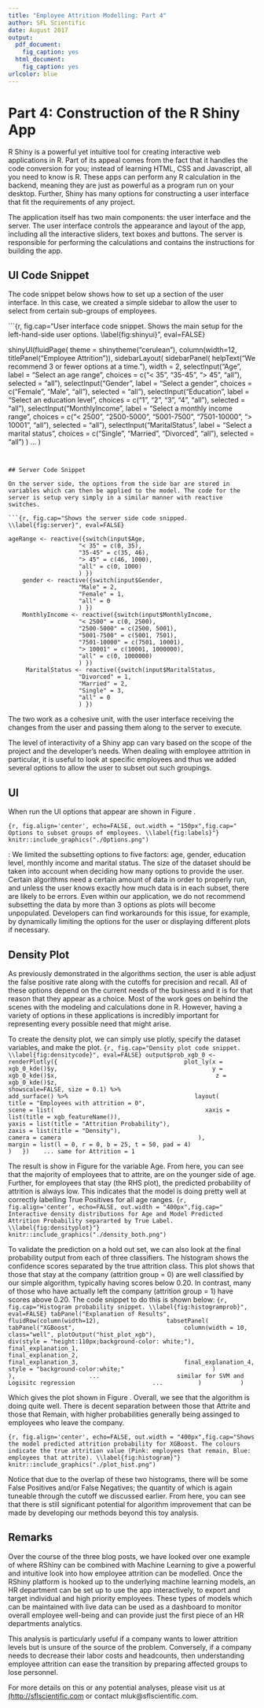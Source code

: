 ```yaml
---
title: "Employee Attrition Modelling: Part 4"
author: SFL Scientific
date: August 2017
output:
  pdf_document: 
    fig_caption: yes
  html_document: 
    fig_caption: yes
urlcolor: blue
---
```


# Part 4: Construction of the R Shiny App

R Shiny is a powerful yet intuitive tool for creating interactive web applications in R. Part of its appeal comes from the fact that it handles the code conversion for you; instead of learning HTML, CSS and Javascript, all you need to know is R. These apps can perform any R calculation in the backend, meaning they are just as powerful as a program run on your desktop. Further, Shiny has many options for constructing a user interface that fit the requirements of any project.

The application itself has two main components: the user interface and the server. The user interface controls the appearance and layout of the app, including all the interactive sliders, text boxes and buttons. The server is responsible for performing the calculations and contains the instructions for building the app. 

## UI Code Snippet

The code snippet below shows how to set up a section of the user interface. In this case, we created a simple sidebar to allow the user to select from certain sub-groups of employees.

```{r, fig.cap="User interface code snippet. Shows the main setup for the left-hand-side user options. \\label{fig:shinyui}", eval=FALSE}

shinyUI(fluidPage(
    theme = shinytheme("cerulean"),
    column(width=12,
    titlePanel("Employee Attrition")),
    sidebarLayout(
        sidebarPanel(
            helpText("We recommend 3 or fewer options at a time."),
            width = 2,
            selectInput("Age", 
                        label = "Select an age range", 
                        choices = c("< 35", "35-45", "> 45", "all"), 
                        selected = "all"),
            selectInput("Gender", 
                        label = "Select a gender", 
                        choices = c("Female", "Male", "all"), 
                        selected = "all"), 
            selectInput("Education", 
                        label = "Select an education level",
                        choices = c("1", "2", "3", "4", "all"), selected = "all"),
            selectInput("MonthlyIncome", 
                        label = "Select a monthly income range", 
                        choices = c("< 2500", "2500-5000", "5001-7500", 
                                    "7501-10000", "> 10001", "all"), 
                        selected = "all"),
            selectInput("MaritalStatus", 
                        label = "Select a marital status", 
                        choices = c("Single", "Married", "Divorced", "all"),
                        selected = "all")
    	)
    	...
    )
```


## Server Code Snippet

On the server side, the options from the side bar are stored in variables which can then be applied to the model. The code for the server is setup very simply in a similar manner with reactive switches. 

```{r, fig.cap="Shows the server side code snipped. \\label{fig:server}", eval=FALSE}

ageRange <- reactive({switch(input$Age, 
               		"< 35" = c(0, 35),
               		"35-45" = c(35, 46),
               		"> 45" = c(46, 1000),
               		"all" = c(0, 1000)           		
               		) })
 	gender <- reactive({switch(input$Gender, 
               		"Male" = 2,
               		"Female" = 1,
               		"all" = 0             		
               		) })
  	MonthlyIncome <- reactive({switch(input$MonthlyIncome, 
               		"< 2500" = c(0, 2500),
               		"2500-5000" = c(2500, 5001),
               		"5001-7500" = c(5001, 7501),
               		"7501-10000" = c(7501, 10001),
               		"> 10001" = c(10001, 1000000),
               		"all" = c(0, 1000000)                		
               		) })
     MaritalStatus <- reactive({switch(input$MaritalStatus, 
               		"Divorced" = 1,
               		"Married" = 2,
               		"Single" = 3,
               		"all" = 0             		
               		) })
```
The two work as a cohesive unit, with the user interface receiving the changes from the user and passing them along to the server to execute.

The level of interactivity of a Shiny app can vary based on the scope of the project and the developer's needs. When dealing with employee attrition in particular, it is useful to look at specific employees and thus we added several options to allow the user to subset out such groupings.

## UI

When run the UI options that appear are shown in Figure \ref{fig:labels}.

```{r, fig.align='center', echo=FALSE, out.width = "150px",fig.cap=" Options to subset groups of employees. \\label{fig:labels}"} 
knitr::include_graphics("./Options.png")
```

\underline{NB}: We limited the subsetting options to five factors: age, gender, education level, monthly income and marital status. The size of the dataset should be taken into account when deciding how many options to provide the user. Certain algorithms need a certain amount of data in order to properly run, and unless the user knows exactly how much data is in each subset, there are likely to be errors. Even within our application, we do not recommend subsetting the data by more than 3 options as plots will become unpopulated. Developers can find workarounds for this issue, for example, by dynamically limiting the options for the user or displaying different plots if necessary.


## Density Plot

As previously demonstrated in the algorithms section, the user is able adjust the false positive rate along with the cutoffs for precision and recall. All of these options depend on the current needs of the business and it is for that reason that they appear as a choice. Most of the work goes on behind the scenes with the modeling and calculations done in R. However, having a variety of options in these applications is incredibly important for representing every possible need that might arise.

To create the density plot, we can simply use plotly, specify the dataset variables, and make the plot. 
```{r, fig.cap="Density plot code snippet. \\label{fig:densitycode}", eval=FALSE}
output$prob_xgb_0 <- renderPlotly({ 
                                  plot_ly(x = xgb_0_kde()$y, 
                                          y = xgb_0_kde()$x,  
                                          z = xgb_0_kde()$z, 
                                          showscale=FALSE, size = 0.1) %>% 
                                  add_surface() %>% 
                                  layout(
                                      title = "Employees with attrition = 0",
                                      scene = list(
                                          xaxis = list(title = xgb_featureName()),
                                          yaxis = list(title = "Attrition Probability"),
                                          zaxis = list(title = "Density"),
                                          camera = camera
                                      ),
                                      margin = list(l = 0, r = 0, b = 25, t = 50, pad = 4)
                                    )
  }) 
  ... same for Attrition = 1
```

The result is show in Figure \ref{fig:densityplot} for the variable Age. From here, you can see that the majority of employees that to attrite, are on the younger side of age. Further, for employees that stay (the RHS plot), the predicted probability of attrition is always low. This indicates that the model is doing pretty well at correctly labelling True Positives for all age ranges. 
```{r, fig.align='center', echo=FALSE, out.width = "400px",fig.cap=" Interactive density distributions for Age and Model Predicted Attrition Probability separarted by True Label.  \\label{fig:densityplot}"} 
knitr::include_graphics("./density_both.png")
```



To validate the prediction on a hold out set, we can also look at the final probability output from each of three classifiers. The histogram shows the confidence scores separated by the true attrition class. This plot shows that those that stay at the company (attrition group = 0) are well classified by our simple algorithm, typically having scores below 0.20. In contrast, many of those who have actually left the company (attrition group = 1) have scores above 0.20.  The code snippet to do this is shown below:
```{r, fig.cap="Histogram probability snippet. \\label{fig:histogramprob}", eval=FALSE}
tabPanel("Explanation of Results",
         fluidRow(column(width=12),
                  tabsetPanel(
                    tabPanel("XGBoost", 
                             column(width = 10, class="well", plotOutput("hist_plot_xgb"),
                             div(style = "height:110px;background-color: white;"),
                             final_explanation_1, 
                             final_explanation_2, 
                             final_explanation_3,
                             final_explanation_4,
                             style = "background-color:white;"
                        )
                    ),
                    ... 
                    similar for SVM and Logisitc regression 
                    ...
         )        
  )
```

Which gives the plot shown in Figure \ref{fig:histogram}. Overall, we see that the algorithm is doing quite well. There is decent separation between those that Attrite and those that Remain, with higher probabilities generally being assinged to employees who leave the company.

```{r, fig.align='center', echo=FALSE, out.width = "400px",fig.cap="Shows the model predicted attrition probability for XGBoost. The colours indicate the true attrition value (Pink: employees that remain, Blue: employees that attrite). \\label{fig:histogram}"} 
knitr::include_graphics("./plot_hist.png")
```

Notice that due to the overlap of these two histograms, there will  be some False Positives and/or False Negatives; the quantity of which is again tuneable through the cutoff we discussed earlier. From here, you can see that there is still significant potential for algorithm improvement that can be made by developing our methods beyond this toy analysis.


## Remarks

Over the course of the three blog posts, we have looked over one example of where RShiny can be combined with Machine Learning to give a powerful and intuitive look into how employee attrition can be modelled. Once the RShiny platform is hooked up to the underlying machine learning models, an HR department can be set up to use the app interactively, to export and target individual and high priority employees. These types of models which can be maintained with live data can be used as a dashboard to monitor overall employee well-being and can provide just the first piece of an HR departments analytics.

This analysis is particularly useful if a company wants to lower attrition levels but is unsure of the source of the problem. Conversely, if a company needs to decrease their labor costs and headcounts, then understanding employee attrition can ease the transition by preparing affected groups to lose personnel. 

For more details on this or any potential analyses, please visit us at [(http://sflscientific.com](http://sflscientific.com) or contact mluk@sflscientific.com.
